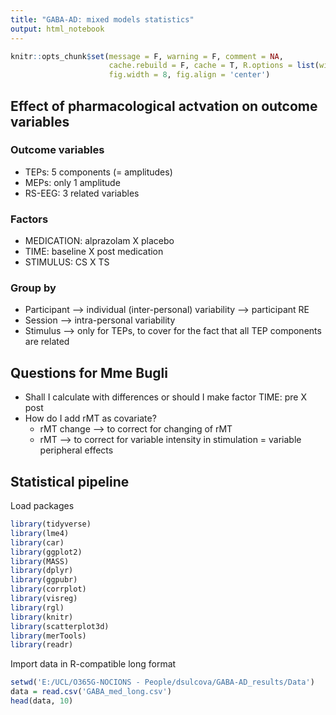 ---
title: "GABA-AD: mixed models statistics"
output: html_notebook
---

```{r chunk_setup, include = FALSE, eval = TRUE}
knitr::opts_chunk$set(message = F, warning = F, comment = NA, 
                      cache.rebuild = F, cache = T, R.options = list(width = 120), 
                      fig.width = 8, fig.align = 'center')
```

## Effect of pharmacological actvation on outcome variables
### Outcome variables
- TEPs: 5 components (= amplitudes)
- MEPs: only 1 amplitude 
- RS-EEG: 3 related variables

### Factors
- MEDICATION: alprazolam X placebo
- TIME: baseline X post medication
- STIMULUS: CS X TS

### Group by
- Participant --> individual (inter-personal) variability --> participant RE
- Session --> intra-personal variability
- Stimulus --> only for TEPs, to cover for the fact that all TEP components are related


## Questions for Mme Bugli
- Shall I calculate with differences or should I make factor TIME: pre X post
- How do I add rMT as covariate?
  - rMT change --> to correct for changing of rMT
  - rMT --> to correct for variable intensity in stimulation = variable peripheral effects

## Statistical pipeline
Load packages
```{r basic_packages}
library(tidyverse)
library(lme4)
library(car)
library(ggplot2)
library(MASS)
library(dplyr)
library(ggpubr)
library(corrplot) 
library(visreg) 
library(rgl)
library(knitr)
library(scatterplot3d)
library(merTools)
library(readr)
```


Import data in R-compatible long format
```{r}
setwd('E:/UCL/O365G-NOCIONS - People/dsulcova/GABA-AD_results/Data')
data = read.csv('GABA_med_long.csv')
head(data, 10)
```

 
```{r}


```